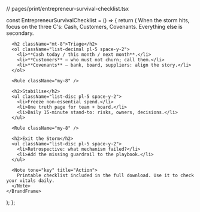 // pages/print/entrepreneur-survival-checklist.tsx


const EntrepreneurSurvivalChecklist = () => {
  return (
    <BrandFrame
      title="Entrepreneur Survival Checklist — When the Week Turns"
      subtitle="A 20-point checklist for founders in cash-conservation mode. Triage and prioritise the mission."
      pageSize="A4"
    >
      <PullLine subtle>When the storm hits, focus on the three C's: Cash, Customers, Covenants. Everything else is secondary.</PullLine>

      <h2 className="mt-8">Triage</h2>
      <ol className="list-decimal pl-5 space-y-2">
        <li>**Cash today / this month / next month**.</li>
        <li>**Customers** — who must not churn; call them.</li>
        <li>**Covenants** — bank, board, suppliers: align the story.</li>
      </ol>

      <Rule className="my-8" />

      <h2>Stabilise</h2>
      <ul className="list-disc pl-5 space-y-2">
        <li>Freeze non-essential spend.</li>
        <li>One truth page for team + board.</li>
        <li>Daily 15-minute stand-to: risks, owners, decisions.</li>
      </ul>

      <Rule className="my-8" />

      <h2>Exit the Storm</h2>
      <ul className="list-disc pl-5 space-y-2">
        <li>Retrospective: what mechanism failed?</li>
        <li>Add the missing guardrail to the playbook.</li>
      </ul>

      <Note tone="key" title="Action">
        Printable checklist included in the full download. Use it to check your vitals daily.
      </Note>
    </BrandFrame>
  );
};
